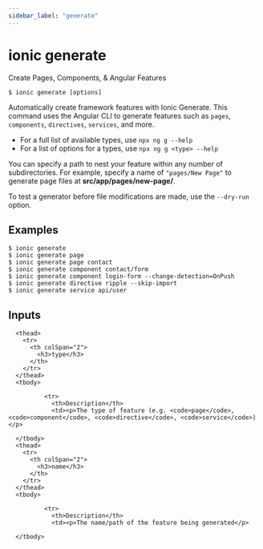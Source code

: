 ```yaml
---
sidebar_label: "generate"
---
```



# ionic generate

Create Pages, Components, & Angular Features

```shell
$ ionic generate [options]
```

Automatically create framework features with Ionic Generate. This command uses the Angular CLI to generate features such as `pages`, `components`, `directives`, `services`, and more.

 - For a full list of available types, use `npx ng g --help`
 - For a list of options for a types, use `npx ng g <type> --help`

You can specify a path to nest your feature within any number of subdirectories. For example, specify a name of `"pages/New Page"` to generate page files at **src/app/pages/new-page/**.

To test a generator before file modifications are made, use the `--dry-run` option.
## Examples

```shell
$ ionic generate 
$ ionic generate page
$ ionic generate page contact
$ ionic generate component contact/form
$ ionic generate component login-form --change-detection=OnPush
$ ionic generate directive ripple --skip-import
$ ionic generate service api/user
```

## Inputs


<table className="reference-table">
  
      <thead>
        <tr>
          <th colSpan="2">
            <h3>type</h3>
          </th>
        </tr>
      </thead>
      <tbody>
        
              <tr>
                <th>Description</th>
                <td><p>The type of feature (e.g. <code>page</code>, <code>component</code>, <code>directive</code>, <code>service</code>)</p>
</td>
              </tr>
            
      </tbody>
      <thead>
        <tr>
          <th colSpan="2">
            <h3>name</h3>
          </th>
        </tr>
      </thead>
      <tbody>
        
              <tr>
                <th>Description</th>
                <td><p>The name/path of the feature being generated</p>
</td>
              </tr>
            
      </tbody>
</table>


